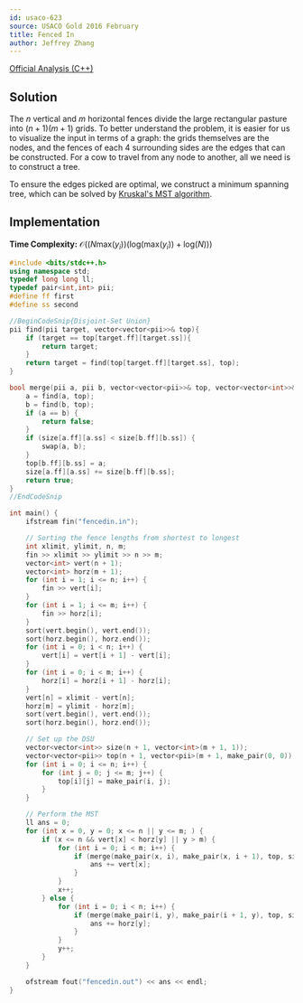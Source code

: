 ```yaml
---
id: usaco-623
source: USACO Gold 2016 February
title: Fenced In
author: Jeffrey Zhang
---
```


[Official Analysis (C++)](http://www.usaco.org/current/data/sol_fencedin_gold_feb16.html)

## Solution

The $n$ vertical and $m$ horizontal fences divide the large rectangular pasture into $(n+1)(m+1)$ grids. To better understand the problem, it is easier for us to visualize the input in terms of a graph: the grids themselves are the nodes, and the fences of each 4 surrounding sides are the edges that can be constructed. For a cow to travel from any node to another, all we need is to construct a tree. 

To ensure the edges picked are optimal, we construct a minimum spanning tree, which can be solved by [Kruskal's MST algorithm](https://usaco.guide/gold/mst#kruskals).

## Implementation

**Time Complexity:** $\mathcal{O}((N\text{max}(y_i))(\text{log}(\text{max}(y_i))+\text{log}(N)))$

<LanguageSection>
<CPPSection>

```cpp
#include <bits/stdc++.h>
using namespace std;
typedef long long ll;
typedef pair<int,int> pii;
#define ff first
#define ss second

//BeginCodeSnip{Disjoint-Set Union}
pii find(pii target, vector<vector<pii>>& top){
	if (target == top[target.ff][target.ss]){
		return target;
	}
	return target = find(top[target.ff][target.ss], top);
}

bool merge(pii a, pii b, vector<vector<pii>>& top, vector<vector<int>>& size){
	a = find(a, top);
	b = find(b, top);
	if (a == b) {
		return false;
	}
	if (size[a.ff][a.ss] < size[b.ff][b.ss]) {
		swap(a, b);
	}
	top[b.ff][b.ss] = a;
	size[a.ff][a.ss] += size[b.ff][b.ss];
	return true;
}
//EndCodeSnip

int main() {
	ifstream fin("fencedin.in");

	// Sorting the fence lengths from shortest to longest
	int xlimit, ylimit, n, m;
	fin >> xlimit >> ylimit >> n >> m;
	vector<int> vert(n + 1);
	vector<int> horz(m + 1);
	for (int i = 1; i <= n; i++) {
		fin >> vert[i];
	}
	for (int i = 1; i <= m; i++) {
		fin >> horz[i];
	}
	sort(vert.begin(), vert.end());
	sort(horz.begin(), horz.end());
	for (int i = 0; i < n; i++) {
		vert[i] = vert[i + 1] - vert[i];
	}
	for (int i = 0; i < m; i++) {
		horz[i] = horz[i + 1] - horz[i];
	}
	vert[n] = xlimit - vert[n];
	horz[m] = ylimit - horz[m];
	sort(vert.begin(), vert.end());
	sort(horz.begin(), horz.end());

	// Set up the DSU
	vector<vector<int>> size(n + 1, vector<int>(m + 1, 1));
	vector<vector<pii>> top(n + 1, vector<pii>(m + 1, make_pair(0, 0)));
	for (int i = 0; i <= n; i++) {
		for (int j = 0; j <= m; j++) {
			top[i][j] = make_pair(i, j);
		}
	}

	// Perform the MST
	ll ans = 0;
	for (int x = 0, y = 0; x <= n || y <= m; ) {
		if (x <= n && vert[x] < horz[y] || y > m) {
			for (int i = 0; i < m; i++) {
				if (merge(make_pair(x, i), make_pair(x, i + 1), top, size)) {
					ans += vert[x];
				}
			}
			x++;
		} else {
			for (int i = 0; i < n; i++) {
				if (merge(make_pair(i, y), make_pair(i + 1, y), top, size)) {
					ans += horz[y];
				}
			}
			y++;
		}
	}

	ofstream fout("fencedin.out") << ans << endl;
}
```

</CPPSection>

</LanguageSection>
